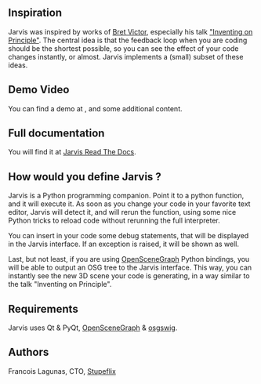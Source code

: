 == Inspiration ==

Jarvis was inspired by works of [http://worrydream.com/ Bret Victor], especially his talk [http://www.youtube.com/watch?v=PUv66718DII "Inventing on Principle" ].
The central idea is that the feedback loop when you are coding should be the shortest possible, so you can see the effect of your code changes instantly, or almost.
Jarvis implements a (small) subset of these ideas.

== Demo Video == 
You can find a demo at [http://madlag.github.com/jarvis/ ], and some additional content.

== Full documentation ==

You will find it at [http://jarvis.readthedocs.org/ Jarvis Read The Docs].

== How would you define Jarvis ? ==

Jarvis is a Python programming companion. Point it to a python function, and it will execute it.
As soon as you change your code in your favorite text editor, Jarvis will detect it, and will rerun the function, using some nice Python tricks to reload code without rerunning the full interpreter.

You can insert in your code some debug statements, that will be displayed in the Jarvis interface. If an exception is raised, it will be shown as well.

Last, but not least, if you are using [http://www.openscenegraph.org/ OpenSceneGraph] Python bindings, you will be able to output an OSG tree to the Jarvis interface. This way, you can instantly see the new 3D scene your code is generating, in a way similar to the talk "Inventing on Principle".

== Requirements == 

Jarvis uses Qt & PyQt, [http://www.openscenegraph.org/ OpenSceneGraph] & [http://code.google.com/p/osgswig/ osgswig].


== Authors ==

Francois Lagunas, CTO, [http://www.stupeflix.com Stupeflix]
